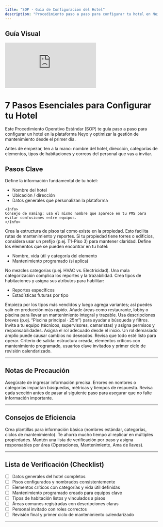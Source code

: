 ```yaml
---
title: "SOP · Guía de Configuración del Hotel"
description: "Procedimiento paso a paso para configurar tu hotel en Neio.io"
---
```


## Guía Visual

<iframe
  className="w-full aspect-video rounded-xl"
  src="https://www.loom.com/embed/04c68c1ccad54f0ba5b0fc589875f9f2"
  title="Configuración de hotel en NEIO"
  frameBorder="0"
  allow="accelerometer; autoplay; clipboard-write; encrypted-media; gyroscope; picture-in-picture"
  allowFullScreen
></iframe>

# 7 Pasos Esenciales para Configurar tu Hotel

Este Procedimiento Operativo Estándar (SOP) te guía paso a paso para configurar un hotel en la plataforma Neyo y optimizar la gestión de mantenimiento desde el primer día.

<Note>
Antes de empezar, ten a la mano: nombre del hotel, dirección, categorías de elementos, tipos de habitaciones y correos del personal que vas a invitar.
</Note>

## Pasos Clave

<Steps titleSize="h3">
  <Step title="Paso 1 · Configuración General" icon="building" iconType="solid" stepNumber={1}>
    Define la información fundamental de tu hotel:
    <ul>
      <li>Nombre del hotel</li>
      <li>Ubicación / dirección</li>
      <li>Datos generales que personalizan la plataforma</li>
    </ul>

    <Info>
    Consejo de naming: usa el mismo nombre que aparece en tu PMS para evitar confusiones entre equipos.
    </Info>
  </Step>

  <Step title="Paso 2 · Configurar Pisos" icon="layer-group" iconType="solid" stepNumber={2}>
    Crea la estructura de pisos tal como existe en la propiedad. Esto facilita rutas de mantenimiento y reportes.
    <Tip>
    Si tu propiedad tiene torres o edificios, considera usar un prefijo (p.ej. T1-Piso 3) para mantener claridad.
    </Tip>
  </Step>

  <Step title="Paso 3 · Configurar Elementos" icon="box-open" iconType="solid" stepNumber={3}>
    Define los elementos que se pueden encontrar en tu hotel:
    <ul>
      <li>Nombre, <Tooltip tip="Tiempo estimado antes de sustitución o overhaul.">vida útil</Tooltip> y categoría del elemento</li>
      <li><Tooltip tip="Actividades definidas por tiempo/uso, p.ej. trimestral o por horas de operación.">Mantenimiento programado</Tooltip> (si aplica)</li>
    </ul>
    <Warning>
    No mezcles categorías (p.ej. HVAC vs. Electricidad). Una mala categorización complica los reportes y la trazabilidad.
    </Warning>
  </Step>

  <Step title="Paso 4 · Configurar Habitaciones" icon="bed" stepNumber={4}>
    Crea tipos de habitaciones y asigna sus atributos para habilitar:
    <ul>
      <li>Reportes específicos</li>
      <li>Estadísticas futuras por tipo</li>
    </ul>
    <Tip>
    Empieza por los tipos más vendidos y luego agrega variantes; así puedes salir en producción más rápido.
    </Tip>
  </Step>

  <Step title="Paso 5 · Áreas Comunes" icon="border-all" iconType="solid" stepNumber={5}>
    Añade áreas como restaurante, lobby o piscina para llevar un mantenimiento integral y trazable.
    <Info>
    Usa descripciones breves (p.ej. “Piscina principal · 25m”) para ayudar a búsqueda y filtros.
    </Info>
  </Step>

  <Step title="Paso 6 · Agregar Personal" icon="users" stepNumber={6}>
    Invita a tu equipo (técnicos, supervisores, camaristas) y asigna permisos y responsabilidades.
    <Warning>
    Asigna el <Tooltip tip="Permisos de ver/crear/editar/borrar por módulo.">rol</Tooltip> adecuado desde el inicio. Un rol demasiado amplio puede causar cambios no deseados.
    </Warning>
  </Step>

  <Step title="Paso 7 · Finalización y Verificación" icon="circle-check" iconType="solid" stepNumber={7}>
    Revisa que todo esté listo para operar.
    <Check>
    Criterio de salida: estructura creada, elementos críticos con mantenimiento programado, usuarios clave invitados y primer ciclo de revisión calendarizado.
    </Check>
  </Step>
</Steps>

---

## Notas de Precaución

<Warning>
Asegúrate de ingresar información precisa. Errores en nombres o categorías impactan búsquedas, métricas y tiempos de respuesta.
</Warning>

<Info>
Revisa cada sección antes de pasar al siguiente paso para asegurar que no falte información importante.
</Info>

---

## Consejos de Eficiencia

<Tip>
Crea plantillas para información básica (nombres estándar, categorías, ciclos de mantenimiento). Te ahorra mucho tiempo al replicar en múltiples propiedades.
</Tip>

<Tip>
Mantén una <Tooltip tip="Lista rápida con casillas para validar que nada se te pasa.">lista de verificación</Tooltip> por paso y asigna responsables por área (Operaciones, Mantenimiento, Ama de llaves).
</Tip>

---

## Lista de Verificación (Checklist)

- [ ] Datos generales del hotel completos
- [ ] Pisos configurados y nombrados consistentemente
- [ ] Elementos críticos con categorías y vida útil definidas
- [ ] Mantenimiento programado creado para equipos clave
- [ ] Tipos de habitación listos y vinculados a pisos
- [ ] Áreas comunes registradas con descripciones claras
- [ ] Personal invitado con roles correctos
- [ ] Revisión final y primer ciclo de mantenimiento calendarizado

---

